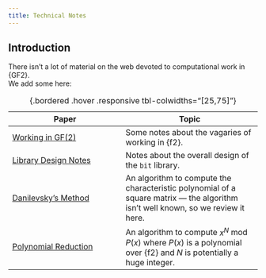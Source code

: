 ```yaml
---
title: Technical Notes
---
```


## Introduction

There isn't a lot of material on the web devoted to computational work in {GF2}. \
We add some here:

Paper                                              | Topic
-------------------------------------------------- | -------------------------------------------------------------
[Working in GF(2)](/pages/notes/gf2.qmd)           | Some notes about the vagaries of working in {f2}.
[Library Design Notes](/pages/notes/design.qmd)    | Notes about the overall design of the `bit` library.
[Danilevsky's Method](/pages/notes/danilevsky.qmd) | An algorithm to compute the characteristic polynomial of a square matrix --- the algorithm isn't well known, so we review it here.
[Polynomial Reduction](/pages/notes/reduction.qmd) | An algorithm to compute $x^N$ mod $P(x)$ where $P(x)$ is a polynomial over {f2} and $N$ is potentially a huge integer.
: {.bordered .hover .responsive tbl-colwidths="[25,75]"}
